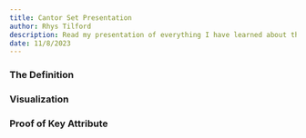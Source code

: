 ```yaml
---
title: Cantor Set Presentation
author: Rhys Tilford
description: Read my presentation of everything I have learned about the Cantor Set.
date: 11/8/2023
---
```


### The Definition


### Visualization


### Proof of Key Attribute